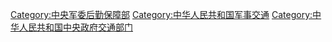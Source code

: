 {{Catmore}}

[[Category:中央军委后勤保障部|Category:中央军委后勤保障部]]
[[Category:中华人民共和国军事交通|Category:中华人民共和国军事交通]]
[[Category:中华人民共和国中央政府交通部门|Category:中华人民共和国中央政府交通部门]]